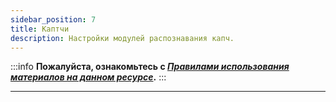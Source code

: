 ```yaml
---
sidebar_position: 7
title: Каптчи
description: Настройки модулей распознавания капч. 
---  
```

:::info **Пожалуйста, ознакомьтесь с [*Правилами использования материалов на данном ресурсе*](../Disclaimer).**
:::
_______________________________________________